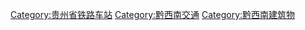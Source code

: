[[Category:贵州省铁路车站|Category:贵州省铁路车站]]
[[Category:黔西南交通|Category:黔西南交通]]
[[Category:黔西南建筑物|Category:黔西南建筑物]]